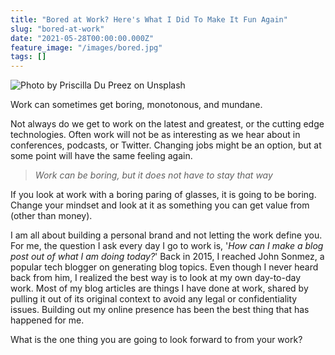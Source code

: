 ```yaml
---
title: "Bored at Work? Here's What I Did To Make It Fun Again"
slug: "bored-at-work"
date: "2021-05-28T00:00:00.000Z"
feature_image: "/images/bored.jpg"
tags: []
---
```


![Photo by Priscilla Du Preez on Unsplash](/images/bored.jpg)

Work can sometimes get boring, monotonous, and mundane.

Not always do we get to work on the latest and greatest, or the cutting edge technologies. Often work will not be as interesting as we hear about in conferences, podcasts, or Twitter. Changing jobs might be an option, but at some point will have the same feeling again.

> _Work can be boring, but it does not have to stay that way_

If you look at work with a boring paring of glasses, it is going to be boring. Change your mindset and look at it as something you can get value from (other than money).

I am all about building a personal brand and not letting the work define you. For me, the question I ask every day I go to work is, '_How can I make a blog post out of what I am doing today?_' Back in 2015, I reached John Sonmez, a popular tech blogger on generating blog topics. Even though I never heard back from him, I realized the best way is to look at my own day-to-day work. Most of my blog articles are things I have done at work, shared by pulling it out of its original context to avoid any legal or confidentiality issues. Building out my online presence has been the best thing that has happened for me.

What is the one thing you are going to look forward to from your work?